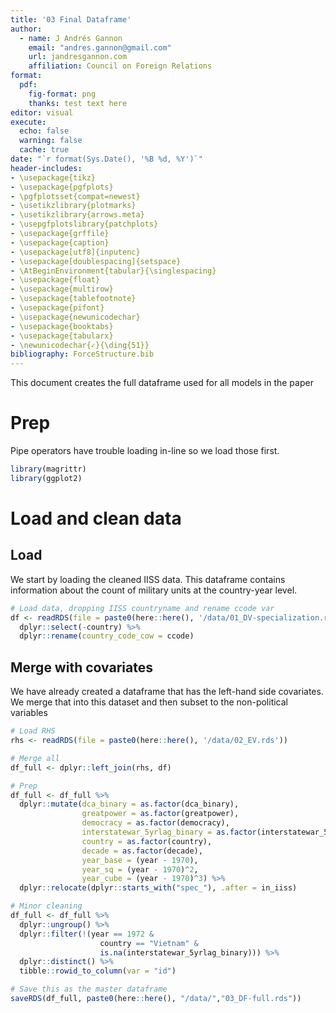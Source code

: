 ```yaml
---
title: '03 Final Dataframe'
author:
  - name: J Andrés Gannon
    email: "andres.gannon@gmail.com"
    url: jandresgannon.com
    affiliation: Council on Foreign Relations
format:
  pdf:
    fig-format: png
    thanks: test text here
editor: visual
execute:
  echo: false
  warning: false
  cache: true
date: "`r format(Sys.Date(), '%B %d, %Y')`"
header-includes:
- \usepackage{tikz}
- \usepackage{pgfplots}
- \pgfplotsset{compat=newest}
- \usetikzlibrary{plotmarks}
- \usetikzlibrary{arrows.meta}
- \usepgfplotslibrary{patchplots}
- \usepackage{grffile}
- \usepackage{caption}
- \usepackage[utf8]{inputenc}
- \usepackage[doublespacing]{setspace}
- \AtBeginEnvironment{tabular}{\singlespacing}
- \usepackage{float}
- \usepackage{multirow}
- \usepackage{tablefootnote}
- \usepackage{pifont}
- \usepackage{newunicodechar}
- \usepackage{booktabs}
- \usepackage{tabularx}
- \newunicodechar{✓}{\ding{51}}
bibliography: ForceStructure.bib
---
```


This document creates the full dataframe used for all models in the paper

# Prep

Pipe operators have trouble loading in-line so we load those first.

```r
library(magrittr)
library(ggplot2)
```

# Load and clean data

## Load

We start by loading the cleaned IISS data. This dataframe contains information about the count of military units at the country-year level.

```r
# Load data, dropping IISS countryname and rename ccode var
df <- readRDS(file = paste0(here::here(), '/data/01_DV-specialization.rds')) %>%
  dplyr::select(-country) %>%
  dplyr::rename(country_code_cow = ccode)
```

## Merge with covariates

We have already created a dataframe that has the left-hand side covariates. We merge that into this dataset and then subset to the non-political variables

```r
# Load RHS
rhs <- readRDS(file = paste0(here::here(), '/data/02_EV.rds'))

# Merge all
df_full <- dplyr::left_join(rhs, df)

# Prep
df_full <- df_full %>%
  dplyr::mutate(dca_binary = as.factor(dca_binary),
                greatpower = as.factor(greatpower),
                democracy = as.factor(democracy),
                interstatewar_5yrlag_binary = as.factor(interstatewar_5yrlag_binary),
                country = as.factor(country),
                decade = as.factor(decade),
                year_base = (year - 1970),
                year_sq = (year - 1970)^2,
                year_cube = (year - 1970)^3) %>%
  dplyr::relocate(dplyr::starts_with("spec_"), .after = in_iiss)

# Minor cleaning
df_full <- df_full %>%
  dplyr::ungroup() %>%
  dplyr::filter(!(year == 1972 &
                    country == "Vietnam" &
                    is.na(interstatewar_5yrlag_binary))) %>%
  dplyr::distinct() %>%
  tibble::rowid_to_column(var = "id")

# Save this as the master dataframe
saveRDS(df_full, paste0(here::here(), "/data/","03_DF-full.rds"))
```
